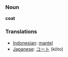 === Noun ===
'''coat'''

=== Translations ===
*[[Indonesian]]: [[mantel]]
*[[Japanese]]: [[コート]] (kōto)
